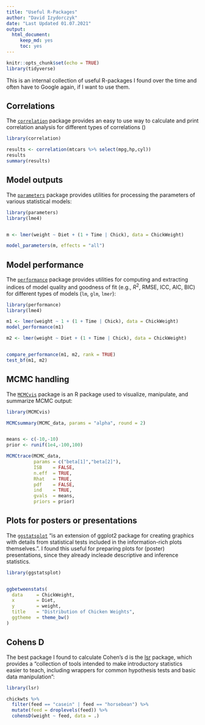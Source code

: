 ```yaml
---
title: "Useful R-Packages"
author: "David Izydorczyk"
date: "Last Updated 01.07.2021"
output:
  html_document:
     keep_md: yes
     toc: yes
---
```


```r
knitr::opts_chunk$set(echo = TRUE)
library(tidyverse)
```

This is an internal collection of useful R-packages I found over the time and often have to Google again, if I want to use them.

## Correlations      


The [`correlation`](https://github.com/easystats/correlation) package provides an easy to use way to calculate and print correlation analysis for different types of correlations ()

```r
library(correlation)

results <- correlation(mtcars %>% select(mpg,hp,cyl))
results
summary(results)
```


## Model outputs     

The [`parameters`](https://github.com/easystats/parameters)  package provides utilities for processing the parameters of various statistical models:


```r
library(parameters)
library(lme4)


m <- lmer(weight ~ Diet + (1 + Time | Chick), data = ChickWeight)

model_parameters(m, effects = "all")

```

## Model performance 


The [`performance`](https://github.com/easystats/performance)  package provides utilities for computing and extracting indices of model quality and goodness of fit (e.g., $R^2$, RMSE, ICC, AIC, BIC) for different types of models (`lm`, `glm`, `lmer`):


```r
library(performance)
library(lme4)

m1 <- lmer(weight ~ 1 + (1 + Time | Chick), data = ChickWeight)
model_performance(m1)

m2 <- lmer(weight ~ Diet + (1 + Time | Chick), data = ChickWeight)


compare_performance(m1, m2, rank = TRUE)
test_bf(m1, m2)
```








## MCMC handling     

The [`MCMCvis`](https://cran.r-project.org/web/packages/MCMCvis/vignettes/MCMCvis.html) package is an R package used to visualize, manipulate, and summarize MCMC output:


```r
library(MCMCvis)

MCMCsummary(MCMC_data, params = "alpha", round = 2)


means <- c(-10,-10)
prior <- runif(1e4,-100,100)

MCMCtrace(MCMC_data,
          params = c("beta[1]","beta[2]"),
          ISB    = FALSE,
          n.eff  = TRUE,
          Rhat   = TRUE,
          pdf    = FALSE,
          ind    = TRUE,
          gvals  = means,
          priors = prior)
```



## Plots for posters or presentations 

The [`ggstatsplot`](https://github.com/IndrajeetPatil/ggstatsplot) "is an extension of ggplot2 package for creating graphics with details from statistical tests included in the information-rich plots themselves.". I found this useful for preparing plots for (poster) presentations, since they already incleade descriptive and inference statistics.

```r
library(ggstatsplot)


ggbetweenstats(
  data     = ChickWeight,
  x        = Diet,
  y        = weight,
  title    = "Distribution of Chicken Weights",
  ggtheme  = theme_bw()
)
```



## Cohens D 

The best package I found to calculate Cohen's d is the [lsr](https://cran.r-project.org/web/packages/lsr/lsr.pdf) package, which provides a "collection of tools intended to make introductory statistics easier to teach, including wrappers for common hypothesis tests and basic data manipulation":


```r
library(lsr)

chickwts %>%
  filter(feed == "casein" | feed == "horsebean") %>% 
  mutate(feed = droplevels(feed)) %>% 
  cohensD(weight ~ feed, data = .)

```



